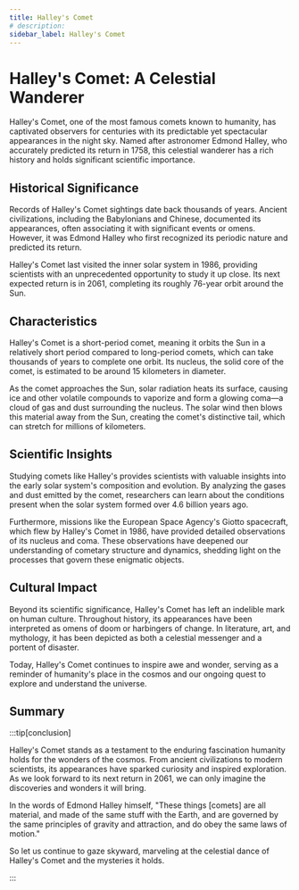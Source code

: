 ```yaml
---
title: Halley's Comet
# description:
sidebar_label: Halley's Comet
---
```



# Halley's Comet: A Celestial Wanderer

Halley's Comet, one of the most famous comets known to humanity, has captivated observers for centuries with its predictable yet spectacular appearances in the night sky. Named after astronomer Edmond Halley, who accurately predicted its return in 1758, this celestial wanderer has a rich history and holds significant scientific importance.

## Historical Significance

Records of Halley's Comet sightings date back thousands of years. Ancient civilizations, including the Babylonians and Chinese, documented its appearances, often associating it with significant events or omens. However, it was Edmond Halley who first recognized its periodic nature and predicted its return.

Halley's Comet last visited the inner solar system in 1986, providing scientists with an unprecedented opportunity to study it up close. Its next expected return is in 2061, completing its roughly 76-year orbit around the Sun.

## Characteristics

Halley's Comet is a short-period comet, meaning it orbits the Sun in a relatively short period compared to long-period comets, which can take thousands of years to complete one orbit. Its nucleus, the solid core of the comet, is estimated to be around 15 kilometers in diameter.

As the comet approaches the Sun, solar radiation heats its surface, causing ice and other volatile compounds to vaporize and form a glowing coma—a cloud of gas and dust surrounding the nucleus. The solar wind then blows this material away from the Sun, creating the comet's distinctive tail, which can stretch for millions of kilometers.

## Scientific Insights

Studying comets like Halley's provides scientists with valuable insights into the early solar system's composition and evolution. By analyzing the gases and dust emitted by the comet, researchers can learn about the conditions present when the solar system formed over 4.6 billion years ago.

Furthermore, missions like the European Space Agency's Giotto spacecraft, which flew by Halley's Comet in 1986, have provided detailed observations of its nucleus and coma. These observations have deepened our understanding of cometary structure and dynamics, shedding light on the processes that govern these enigmatic objects.

## Cultural Impact

Beyond its scientific significance, Halley's Comet has left an indelible mark on human culture. Throughout history, its appearances have been interpreted as omens of doom or harbingers of change. In literature, art, and mythology, it has been depicted as both a celestial messenger and a portent of disaster.

Today, Halley's Comet continues to inspire awe and wonder, serving as a reminder of humanity's place in the cosmos and our ongoing quest to explore and understand the universe.

## Summary

:::tip[conclusion]

Halley's Comet stands as a testament to the enduring fascination humanity holds for the wonders of the cosmos. From ancient civilizations to modern scientists, its appearances have sparked curiosity and inspired exploration. As we look forward to its next return in 2061, we can only imagine the discoveries and wonders it will bring.

In the words of Edmond Halley himself, "These things [comets] are all material, and made of the same stuff with the Earth, and are governed by the same principles of gravity and attraction, and do obey the same laws of motion."

So let us continue to gaze skyward, marveling at the celestial dance of Halley's Comet and the mysteries it holds.

:::